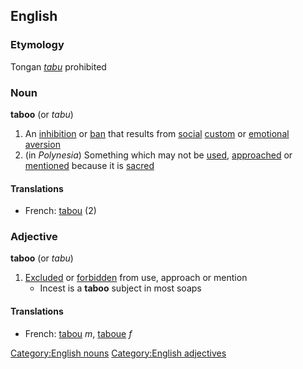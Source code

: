 ==English==
===Etymology===
Tongan ''[[tabu]]'' prohibited
===Noun===
'''taboo'''  (or ''tabu'')
#An [[inhibition]] or [[ban]] that results from [[social]] [[custom]] or [[emotional]] [[aversion]]
#(in ''Polynesia'') Something which may not be [[used]], [[approached]] or [[mentioned]] because it is [[sacred]]
====Translations====
*French: [[tabou]] (2)

===Adjective===
'''taboo'''  (or ''tabu'')
#[[Excluded]] or [[forbidden]] from use, approach or mention
#* Incest is a '''taboo''' subject in most soaps
====Translations====
*French: [[tabou]] ''m'', [[taboue]] ''f''

[[Category:English nouns]]
[[Category:English adjectives]]
